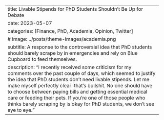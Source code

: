 ---
title: Livable Stipends for PhD Students Shouldn't Be Up for Debate
date: 2023-05-07
categories: [Finance, PhD, Academia, Opinion, Twitter]
# image: ../posts/theme-images/academia.png
subtitle: A response to the controversial idea that PhD students should barely scrape by in emergencies and rely on Blue Cupboard to feed themselves. 
description: "I recently received some criticism for my comments over the past couple of days, which seemed to justify the idea that PhD students don't need livable stipends. Let me make myself perfectly clear: that's bullshit. No one should have to choose between paying bills and getting essential medical care or feeding their pets. If you're one of those people who thinks barely scraping by is okay for PhD students, we don't see eye to eye."
---
